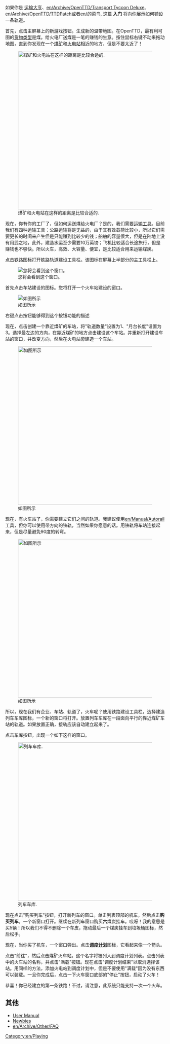 {{zh/教程}}

如果你是 [[en/Transport Tycoon|运输大亨]]、[[en/Archive/OpenTTD/Transport Tycoon Deluxe]]、[[en/Archive/OpenTTD/TTDPatch]]或者[[en/]]的菜鸟, 这篇 '''入门''' 将向你展示如何铺设一条轨道。

首先，点击主屏幕上的新游戏按钮。生成新的温带地图。在OpenTTD，最有利可图的[[en/Manual/Base Set/Economy/Cargo|货物类型]]是煤。给火电厂送煤是一笔的赚钱的生意。按住鼠标右键不动来拖动地图，直到你发现在一个[[en/Manual/Base Set/Economy/Coal Mine|煤矿]]和[[en/Manual/Base Set/Economy/Power Station|火电站]]相近的地方，但是不要太近了！

[[File:en/tutorial1.png|thumb|500px|center|煤矿和火电站在这样的距离是比较合适的.]]

现在，你有你的工厂了，但如何运送煤给火电厂？是的，我们需要[[en/Manual/Base Set/Vehicles/Vehicles|运输工具]]。目前我们有四种运输工具：公路运输将是无益的，由于其有效载荷比较小，所以它们需要更长的时间来产生但是只能赚到比较少的钱；船舶的容量很大，但是在陆地上没有用武之地，此外，建造水运至少需要10万英镑；飞机比较适合长途旅行，但是赚钱也不够快。所以火车，高效、大容量、便宜，是比较适合用来运输煤炭。

点击铁路图标打开铁路轨道建设工具栏。该图标在屏幕上半部分的主工具栏上。

[[File:zh/Railroad Construction.png|center|您将会看到这个窗口。]]

首先点击车站建设的图标。您将打开一个火车站建设的窗口。

[[File:zh/stationgui.png|center|frame|如图所示]]

右键点击按钮能够得到这个按钮功能的描述

现在，点击创建一个靠近煤矿的车站，将"轨道数量"设置为1、"月台长度"设置为3。选择最左边的方向，在靠近煤矿的地方点击建设这个车站。并重新打开建设车站的窗口，并改变方向，然后在火电站旁建造一个车站。

[[File:en/tutorial2.png|thumb|500px|center|如图所示]]

现在，有火车站了，你需要建立它们之间的轨道。我建议使用[[en/Manual/Autorail]]工具，但你可以使用带方向的铁轨，当然如果你愿意的话。用铁轨将车站连接起来，但是尽量避免90度的转弯。

[[File:en/tutorial3.png|thumb|500px|center|如图所示]]

所以，现在我们有企业、车站、轨道了，火车呢？使用铁路建设工具栏，选择建造列车车库图标，一个新的窗口将打开。放置列车车库在一段面向平行的靠近煤矿车站的轨道。如果放置正确，接轨应该自动建立起来了。

点击车库按钮，出现一个如下这样的窗口。

[[File:en/tutorial4.png|thumb|500px|center|列车车库.]]

现在点击"购买列车"按钮，打开新列车的窗口。单击列表顶部的机车，然后点击'''购买列车'''。一个新窗口打开。继续在新列车窗口购买'''六'''煤炭挂车。哎呀！我的意思是买5辆！所以我们不得不删除一个车皮，拖动最后一个煤炭挂车到垃圾桶图标，然后松手。

现在，当你买了机车，一个窗口弹出。点击'''[[en/Manual/Orders|调度计划]]'''图标，它看起来像一个箭头。

点击"前往"，然后点击煤矿火车站。这个名字将被列入到调度计划列表。点击列表中的火车站的名称，并点击"满载"按钮。现在点击"调度计划结束"以取消选择该站。用同样的方法，添加火电站到调度计划中，但是不要使用"满载"因为没有东西可以装载。一旦你完成后，点击一下火车窗口底部的"停止"按钮，启动了火车！

恭喜！你已经建立的第一条铁路！不过，请注意，此系统只能支持一次一个火车。

==其他==
*[[en/|User Manual]]
*[[en/Manual/Tutorial|Newbies]]
*[[en/Archive/Other/FAQ]]

[[Category:en/Playing]]